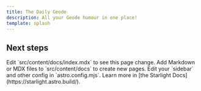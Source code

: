 ```yaml
---
title: The Daily Geode
description: All your Geode humour in one place!
template: splash
---
```



## Next steps

<CardGrid stagger>
	<LinkCard title="Update content" icon="pencil" href="daily-geode/11-28-2024">
		Edit `src/content/docs/index.mdx` to see this page change.
	</LinkCard>
	<Card title="Add new content" icon="add-document">
		Add Markdown or MDX files to `src/content/docs` to create new pages.
	</Card>
	<Card title="Configure your site" icon="setting">
		Edit your `sidebar` and other config in `astro.config.mjs`.
	</Card>
	<Card title="Read the docs" icon="open-book">
		Learn more in [the Starlight Docs](https://starlight.astro.build/).
	</Card>
</CardGrid>

